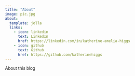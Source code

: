 ```yaml
---
title: "About"
image: pic.jpg
about:
  template: jolla
  links:
    - icon: linkedin
      text: LinkedIn
      href: https://linkedin.com/in/katherine-amelia-higgs
    - icon: github
      text: Github
      href: https://github.com/katherinehiggs
---
```


About this blog

